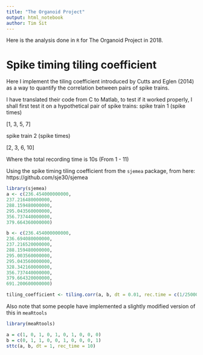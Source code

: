 ```yaml
---
title: "The Organoid Project"
output: html_notebook
author: Tim Sit
---
```


Here is the analysis done in `R` for The Organoid Project in 2018.

# Spike timing tiling coefficient 

Here I implement the tiling coefficient introduced by Cutts and Eglen (2014) as a way to quantify the correlation between pairs of spike trains.

I have translated their code from C to Matlab, to test if it worked properly, I shall first test it on a hypothetical pair of spike trains: 
spike train 1 (spike times)

[1, 3, 5, 7]

spike train 2 (spike times)

[2, 3, 6, 10]

Where the total recording time is 10s (From 1 - 11)

Using the spike timing tiling coefficient from the `sjemea` package, from here: https://github.com/sje30/sjemea

```r
library(sjemea)
a <- c(236.454000000000,
237.216480000000,
288.159480000000,
295.043560000000,
356.737440000000,
379.664360000000)

b <- c(236.454000000000,
236.694080000000,
237.216520000000,
288.159480000000,
295.003560000000,
295.043560000000,
328.342160000000,
356.737440000000,
379.664320000000,
691.200600000000)

tiling_coefficient <- tiling.corr(a, b, dt = 0.01, rec.time = c(1/25000, 720))
```


Also note that some people have implemented a slightly modified version of this in `meaRtools`

```r
library(meaRtools)

a = c(1, 0, 1, 0, 1, 0, 1, 0, 0, 0)
b = c(0, 1, 1, 0, 0, 1, 0, 0, 0, 1)
sttc(a, b, dt = 1, rec_time = 10)

```

